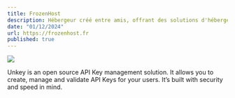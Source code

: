 ```yaml
---
title: FrozenHost
description: Hébergeur créé entre amis, offrant des solutions d'hébergement fiables et sécurisées.
date: "01/12/2024"
url: https://frozenhost.fr
published: true
---
```



[![](https://i.imgur.com/Mv2EKrN.png)](https://frozenhost.fr)

Unkey is an open source API Key management solution. It allows you to create, manage and validate API Keys for your users. It’s built with security and speed in mind.
